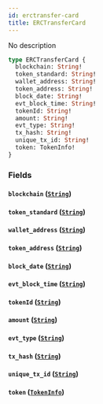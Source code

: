 ```yaml
---
id: erctransfer-card
title: ERCTransferCard
---
```



No description

```graphql
type ERCTransferCard {
  blockchain: String!
  token_standard: String!
  wallet_address: String!
  token_address: String!
  block_date: String!
  evt_block_time: String!
  tokenId: String!
  amount: String!
  evt_type: String!
  tx_hash: String!
  unique_tx_id: String!
  token: TokenInfo!
}
```


### Fields

#### `blockchain` ([`String`](/cyberconnect/reference/scalars/string))




#### `token_standard` ([`String`](/cyberconnect/reference/scalars/string))




#### `wallet_address` ([`String`](/cyberconnect/reference/scalars/string))




#### `token_address` ([`String`](/cyberconnect/reference/scalars/string))




#### `block_date` ([`String`](/cyberconnect/reference/scalars/string))




#### `evt_block_time` ([`String`](/cyberconnect/reference/scalars/string))




#### `tokenId` ([`String`](/cyberconnect/reference/scalars/string))




#### `amount` ([`String`](/cyberconnect/reference/scalars/string))




#### `evt_type` ([`String`](/cyberconnect/reference/scalars/string))




#### `tx_hash` ([`String`](/cyberconnect/reference/scalars/string))




#### `unique_tx_id` ([`String`](/cyberconnect/reference/scalars/string))




#### `token` ([`TokenInfo`](/cyberconnect/reference/objects/token-info))






